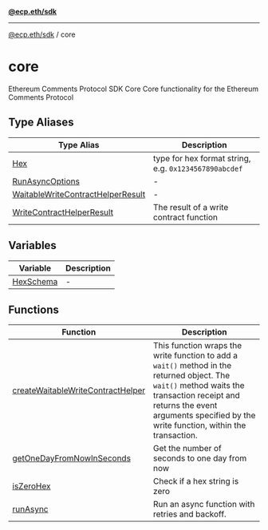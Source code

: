 [**@ecp.eth/sdk**](../index.mdx)

***

[@ecp.eth/sdk](/sdk-reference/index.mdx) / core

# core

Ethereum Comments Protocol SDK Core
Core functionality for the Ethereum Comments Protocol

## Type Aliases

| Type Alias | Description |
| ------ | ------ |
| [Hex](/sdk-reference/core/type-aliases/Hex.mdx) | type for hex format string, e.g. `0x1234567890abcdef` |
| [RunAsyncOptions](/sdk-reference/core/type-aliases/RunAsyncOptions.mdx) | - |
| [WaitableWriteContractHelperResult](/sdk-reference/core/type-aliases/WaitableWriteContractHelperResult.mdx) | - |
| [WriteContractHelperResult](/sdk-reference/core/type-aliases/WriteContractHelperResult.mdx) | The result of a write contract function |

## Variables

| Variable | Description |
| ------ | ------ |
| [HexSchema](/sdk-reference/core/variables/HexSchema.mdx) | - |

## Functions

| Function | Description |
| ------ | ------ |
| [createWaitableWriteContractHelper](/sdk-reference/core/functions/createWaitableWriteContractHelper.mdx) | This function wraps the write function to add a `wait()` method in the returned object. The `wait()` method waits the transaction receipt and returns the event arguments specified by the write function, within the transaction. |
| [getOneDayFromNowInSeconds](/sdk-reference/core/functions/getOneDayFromNowInSeconds.mdx) | Get the number of seconds to one day from now |
| [isZeroHex](/sdk-reference/core/functions/isZeroHex.mdx) | Check if a hex string is zero |
| [runAsync](/sdk-reference/core/functions/runAsync.mdx) | Run an async function with retries and backoff. |
